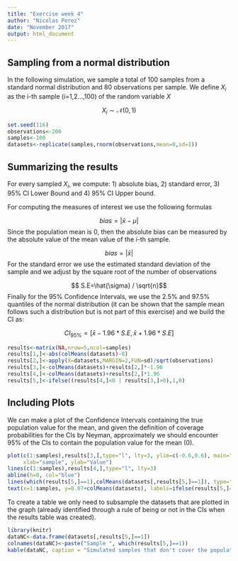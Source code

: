 ```yaml
---
title: "Exercise week 4"
author: "Nicolas Perez"
date: "November 2017"
output: html_document
---
```


## Sampling from a normal distribution

In the following simulation, we sample a total of 100 samples from a standard normal distribution and 80 observations per sample. We define $X_i$ as the i-th sample (i=1,2...,100) of the random variable $X$ 

$$X_i \sim \mathcal{N}(0,\,1)$$

```r
set.seed(116)
observations<-200
samples<-100
datasets<-replicate(samples,rnorm(observations,mean=0,sd=1))
```

## Summarizing the results

For every sampled $X_i$, we compute: 1) absolute bias, 2) standard error, 3) 95% CI Lower Bound and 4) 95% CI Upper bound.

For computing the measures of interest we use the following formulas

$$ bias=|\bar{x}-\mu|$$
Since the population mean is $0$, then the absolute bias can be measured by the absolute value of the mean value of the $i$-th sample.

$$ bias=|\bar{x}|$$
For the standard error we use the estimated standard deviation of the sample and we adjust by the square root of the number of observations

$$ S.E=\hat{\sigma} / \sqrt{n}$$
Finally for the 95% Confidence Intervals, we use the 2.5% and 97.5% quantiles of the normal distribution (it can be shown that the sample mean follows such a distribution but is not part of this exercise) and we build the CI as:

$$ CI_{95\%}= [\bar{x} - 1.96*S.E, \bar{x} + 1.96*S.E] $$

```r
results<-matrix(NA,nrow=5,ncol=samples)
results[1,]<-abs(colMeans(datasets)-0)
results[2,]<-apply(X=datasets,MARGIN=2,FUN=sd)/sqrt(observations)
results[3,]<-colMeans(datasets)+results[2,]*-1.96
results[4,]<-colMeans(datasets)+results[2,]*1.96
results[5,]<-ifelse((results[4,]<0 | results[3,]>0),1,0)
```

## Including Plots

We can make a plot of the Confidence Intervals containing the true population value for the mean, and given the definition of coverage probabilities for the CIs by Neyman, approximately we should encounter 95% of the CIs to contain the population value for the mean ($0$). 

```r
plot(c(1:samples),results[3,],type="l", lty=3, ylim=c(-0.6,0.6), main="Coverage Graph, (95% CI)", 
     xlab="sample", ylab="Value")
lines(c(1:samples),results[4,],type="l", lty=3)
abline(h=0, col="blue")
lines(which(results[5,]==1),colMeans(datasets[,results[5,]==1]), type="p", pch=16, col="red")
text(x=1:samples, y=0.07+colMeans(datasets), labels=ifelse(results[5,]==1,c(1:samples),""), col="red") 
```

To create a table we only need to subsample the datasets that are plotted in the graph (already identified through a rule of being or not in the CIs when the results table was created).

```r
library(knitr)
dataNC<-data.frame(datasets[,results[5,]==1])
colnames(dataNC)<-paste("Sample ", which(results[5,]==1))
kable(dataNC, caption = "Simulated samples that don't cover the population mean")
```